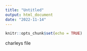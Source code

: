 ```yaml
---
title: "Untitled"
output: html_document
date: "2022-11-14"
---
```


```r
knitr::opts_chunk$set(echo = TRUE)
```

charleys file